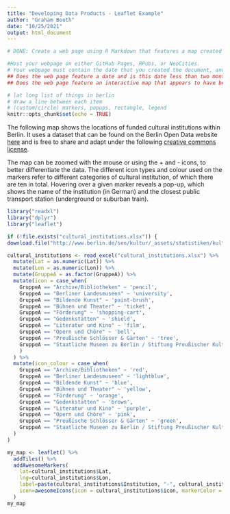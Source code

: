```yaml
---
title: "Developing Data Products - Leaflet Example"
author: "Graham Booth"
date: "10/25/2021"
output: html_document
---
```


```r
# DONE: Create a web page using R Markdown that features a map created with Leaflet.

#Host your webpage on either GitHub Pages, RPubs, or NeoCities.
# Your webpage must contain the date that you created the document, and it must contain a map created with Leaflet
## Does the web page feature a date and is this date less than two months before the date that you're grading this assignment?
## Does the web page feature an interactive map that appears to have been created with Leaflet?

# lat long list of things in berlin
# draw a line between each item
# (custom/circle) markers, popups, rectangle, legend
knitr::opts_chunk$set(echo = TRUE)
```

The following map shows the locations of funded cultural institutions within Berlin. It uses a dataset that can be found on the Berlin Open Data website [here](https://daten.berlin.de/datensaetze/standorte-geförderter-kultureinrichtungen) and is free to share and adapt under the following [creative commons license](https://creativecommons.org/licenses/by/3.0/de/).

The map can be zoomed with the mouse or using the + and - icons, to better differentiate the data. The different icon types and colour used on the markers refer to different categories of cultural institution, of which there are ten in total. Hovering over a given marker reveals a pop-up, which shows the name of the institution (in German) and the closest public transport station (underground or suburban train).

```r
library("readxl")
library("dplyr")
library("leaflet")

if (!file.exists("cultural_institutions.xlsx")) {
download.file("http://www.berlin.de/sen/kultur/_assets/statistiken/kultureinrichtungen_alle.xlsx", "cultural_institutions.xlsx") }

cultural_institutions <- read_excel("cultural_institutions.xlsx") %>% 
  mutate(Lat = as.numeric(Lat)) %>%
  mutate(Lon = as.numeric(Lon)) %>%
  mutate(GruppeA = as.factor(GruppeA)) %>%
  mutate(icon = case_when(
    GruppeA == "Archive/Bibliotheken" ~ 'pencil',
    GruppeA == "Berliner Landesmuseen" ~ 'university',    
    GruppeA == "Bildende Kunst" ~ 'paint-brush',
    GruppeA == "Bühnen und Theater" ~ 'ticket',
    GruppeA == "Förderung" ~ 'shopping-cart',
    GruppeA == "Gedenkstätten" ~ 'shield',
    GruppeA == "Literatur und Kino" ~ 'film',
    GruppeA == "Opern und Chöre" ~ 'bell',
    GruppeA == "Preußische Schlösser & Gärten" ~ 'tree',
    GruppeA == "Staatliche Museen zu Berlin / Stiftung Preußischer Kulturbesitz" ~ 'building'
    )
  ) %>%
  mutate(icon_colour = case_when(
    GruppeA == "Archive/Bibliotheken" ~ 'red',
    GruppeA == "Berliner Landesmuseen" ~ 'lightblue',    
    GruppeA == "Bildende Kunst" ~ 'blue',
    GruppeA == "Bühnen und Theater" ~ 'yellow',
    GruppeA == "Förderung" ~ 'orange',
    GruppeA == "Gedenkstätten" ~ 'brown',
    GruppeA == "Literatur und Kino" ~ 'purple',
    GruppeA == "Opern und Chöre" ~ 'pink',
    GruppeA == "Preußische Schlösser & Gärten" ~ 'green',
    GruppeA == "Staatliche Museen zu Berlin / Stiftung Preußischer Kulturbesitz" ~ 'white'
  )
)

my_map <- leaflet() %>% 
  addTiles() %>%
  addAwesomeMarkers(
    lat=cultural_institutions$Lat,
    lng=cultural_institutions$Lon,
    label=paste(cultural_institutions$Institution, "-", cultural_institutions$SUBahn),
    icon=awesomeIcons(icon = cultural_institutions$icon, markerColor = cultural_institutions$icon_colour, library = 'fa')
  )
my_map
```